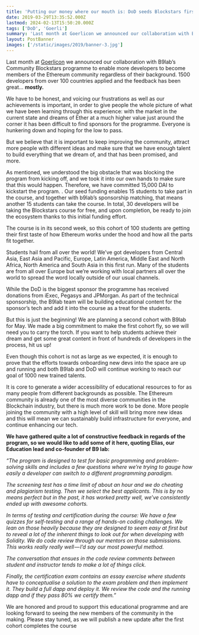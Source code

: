 ```yaml
---
title: 'Putting our money where our mouth is: DoD seeds Blockstars first round with 15,000 DAI'
date: 2019-03-29T13:35:52.000Z
lastmod: 2024-02-13T15:50:20.000Z
tags: ['DoD', 'Goerli']
summary: 'Last month at Goerlicon we announced our collaboration with B9lab’s Community Blockstars programme to enable more developers to become…'
layout: PostBanner
images: ['/static/images/2019/banner-3.jpg']
---
```


Last month at [Goerlicon](https://goerli.net/) we announced our collaboration with B9lab’s Community Blockstars programme to enable more developers to become members of the Ethereum community regardless of their background. 1500 developers from over 100 countries applied and the feedback has been great… **mostly.**

We have to be honest, and voicing our frustrations as well as our achievements is important, in order to give people the whole picture of what we have been learning through this experience: with the market in the current state and dreams of Ether at a much higher value just around the corner it has been difficult to find sponsors for the programme. Everyone is hunkering down and hoping for the low to pass.

But we believe that it is important to keep improving the community, attract more people with different ideas and make sure that we have enough talent to build everything that we dream of, and that has been promised, and more.

As mentioned, we understood the big obstacle that was blocking the program from kicking off, and we took it into our own hands to make sure that this would happen. Therefore, we have committed 15,000 DAI to kickstart the program. . Our seed funding enables 15 students to take part in the course, and together with b9lab’s sponsorship matching, that means another 15 students can take the course. In total, 30 developers will be taking the Blockstars course for free, and upon completion, be ready to join the ecosystem thanks to this initial funding effort.

The course is in its second week, so this cohort of 100 students are getting their first taste of how Ethereum works under the hood and how all the parts fit together.

Students hail from all over the world! We’ve got developers from Central Asia, East Asia and Pacific, Europe, Latin America, Middle East and North Africa, North America and South Asia in this first run. Many of the students are from all over Europe but we’re working with local partners all over the world to spread the word locally outside of our usual channels.

While the DoD is the biggest sponsor the programme has received donations from iExec, Pegasys and JPMorgan. As part of the technical sponsorship, the B9lab team will be building educational content for the sponsor’s tech and add it into the course as a treat for the students.

But this is just the beginning! We are planning a second cohort with B9lab for May. We made a big commitment to make the first cohort fly, so we will need you to carry the torch. If you want to help students achieve their dream and get some great content in front of hundreds of developers in the process, hit us up!

Even though this cohort is not as large as we expected, it is enough to prove that the efforts towards onboarding new devs into the space are up and running and both B9lab and DoD will continue working to reach our goal of 1000 new trained talents.

It is core to generate a wider accessibility of educational resources to for as many people from different backgrounds as possible. The Ethereum community is already one of the most diverse communities in the Blockchain industry, but there is much more work to be done. More people joining the community with a high level of skill will bring more new ideas and this will mean we can sustainably build infrastructure for everyone, and continue enhancing our tech.

**We have gathered quite a lot of constructive feedback in regards of the program, so we would like to add some of it here, quoting Elias, our Education lead and co-founder of B9 lab:**

_“The program is designed to test for basic programming and problem-solving skills and includes a few questions where we’re trying to gauge how easily a developer can switch to a different programming paradigm._

_The screening test has a time limit of about an hour and we do cheating and plagiarism testing. Then we select the best applicants. This is by no means perfect but in the past, it has worked pretty well, we’ve consistently ended up with awesome cohorts._

_In terms of testing and certification during the course: We have a few quizzes for self-testing and a range of hands-on coding challenges. We lean on those heavily because they are designed to seem easy at first but to reveal a lot of the inherent things to look out for when developing with Solidity. We do code review through our mentors on those submissions. This works really really well — I’d say our most powerful method._

_The conversation that ensues in the code review comments between student and instructor tends to make a lot of things click._

_Finally, the certification exam contains an essay exercise where students have to conceptualise a solution to the exam problem and then implement it. They build a full dapp and deploy it. We review the code and the running dapp and if they pass 80% we certify them.”_

We are honored and proud to support this educational programme and are looking forward to seeing the new members of the community in the making. Please stay tuned, as we will publish a new update after the first cohort completes the course
